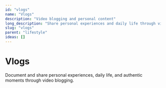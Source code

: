```yaml
---
id: "vlogs"
name: "Vlogs"
description: "Video blogging and personal content"
long_description: "Share personal experiences and daily life through video blogging"
slug: "vlogs"
parent: "lifestyle"
ideas: []
---
```


# Vlogs

Document and share personal experiences, daily life, and authentic moments through video blogging.